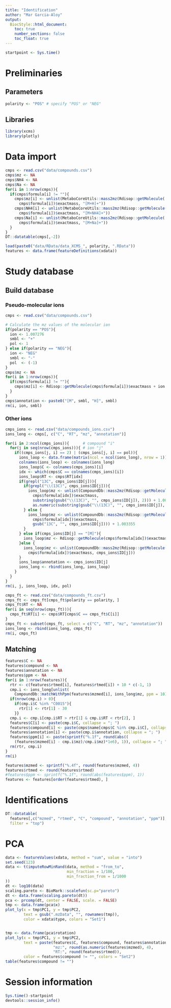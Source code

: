 ```yaml
---
title: "Identification"
author: "Mar Garcia-Aloy"
output: 
  BiocStyle::html_document:
    toc: true
    number_sections: false
    toc_float: true
---
```


```r
startpoint <- Sys.time()
```

# Preliminaries

## Parameters

```r
polarity <- "POS" # specify "POS" or "NEG"
```


## Libraries

```r
library(xcms)
library(plotly)
```


# Data import

```r
cmps <- read.csv("data/compounds.csv")
cmps$mz <- NA
cmps$NH4 <- NA
cmps$Na <- NA
for(i in 1:nrow(cmps)){
  if(cmps$formula[i] != ""){
    cmps$mz[i] <- unlist(MetaboCoreUtils::mass2mz(Rdisop::getMolecule(
      cmps$formula[i])$exactmass, "[M+H]+"))
    cmps$NH4[i] <- unlist(MetaboCoreUtils::mass2mz(Rdisop::getMolecule(
      cmps$formula[i])$exactmass, "[M+NH4]+"))
    cmps$Na[i] <- unlist(MetaboCoreUtils::mass2mz(Rdisop::getMolecule(
      cmps$formula[i])$exactmass, "[M+Na]+"))
  }
}
DT::datatable(cmps[,-2])

load(paste0("data/RData/data_XCMS_", polarity, ".RData"))
features <- data.frame(featureDefinitions(xdata))
```


# Study database

## Build database

### Pseudo-molecular ions

```r
cmps <- read.csv("data/compounds.csv")

# Calculate the mz values of the molecular ion
if(polarity == "POS"){
  ion <- 1.007276
  smbl <- "+"
  pol <- 1
} else if(polarity == "NEG"){
  ion <- "NEG"
  smbl <- "-"
  pol  <- (-1)
}
cmps$mz <- NA
for(i in 1:nrow(cmps)){
  if(cmps$formula[i] != ""){
    cmps$mz[i] <- Rdisop::getMolecule(cmps$formula[i])$exactmass + ion
  }
}
cmps$annotation <- paste0("[M", smbl, "H]", smbl)
rm(i, ion, smbl)
```


### Other ions

```r
cmps_ions <- read.csv("data/compounds_ions.csv")
ions_long <- cmps[, c("C", "RT", "mz", "annotation")]

for(i in 2:ncol(cmps_ions)){      # compound "i"
  for(j in seq(nrow(cmps_ions))){ # ion "j"
    if((cmps_ions[j, i] == 2) | (cmps_ions[j, i] == pol)){
      ions_loop <- data.frame(matrix(ncol = ncol(ions_long), nrow = 1))
      colnames(ions_loop) <- colnames(ions_long)
      ions_loop$C <- colnames(cmps_ions)[i]
      idx <- which(cmps$C == colnames(cmps_ions)[i])
      ions_loop$RT <- cmps$RT[idx]
      if(grepl("13C", cmps_ions$ID[j])){
        if(grepl("\\(13C)", cmps_ions$ID[j])){
          ions_loop$mz <- unlist(CompoundDb::mass2mz(Rdisop::getMolecule(
            cmps$formula[idx])$exactmass, 
            substring(gsub("\\(13C)", "", cmps_ions$ID[j]), 2))) + 1.003355 * 
            as.numeric(substring(gsub("\\(13C)", "", cmps_ions$ID[j]), 1, 1))
        } else {
          ions_loop$mz <- unlist(CompoundDb::mass2mz(Rdisop::getMolecule(
            cmps$formula[idx])$exactmass, 
            gsub("13C", "", cmps_ions$ID[j]))) + 1.003355
        }
      } else if(cmps_ions$ID[j] == "[M]"){
        ions_loop$mz <- Rdisop::getMolecule(cmps$formula[idx])$exactmass
      }else {
        ions_loop$mz <- unlist(CompoundDb::mass2mz(Rdisop::getMolecule(
          cmps$formula[idx])$exactmass, cmps_ions$ID[j]))
      }
      ions_loop$annotation <- cmps_ions$ID[j] 
      ions_long <- rbind(ions_long, ions_loop)
    }
  }
}
rm(i, j, ions_loop, idx, pol)

cmps_ft <- read.csv("data/compounds_ft.csv")
cmps_ft <- cmps_ft[cmps_ft$polarity == polarity, ]
cmps_ft$RT <- NA
for(i in seq(nrow(cmps_ft))){
  cmps_ft$RT[i] <- cmps$RT[cmps$C == cmps_ft$C[i]]
}
cmps_ft <- subset(cmps_ft, select = c("C", "RT", "mz", "annotation"))
ions_long <- rbind(ions_long, cmps_ft)
rm(i, cmps_ft)
```


## Matching

```r
features$C <- NA
features$compound <- NA
features$annotation <- NA
features$ppm <- NA
for(i in 1:nrow(features)){
  rtr <- c(features$rtmed[i], features$rtmed[i]) + 10 * c(-1, 1)
  cmp.i <- ions_long[unlist(
    CompoundDb::matchWithPpm(features$mzmed[i], ions_long$mz, ppm = 10)), ]
  if(nrow(cmp.i) > 0){
    if(cmp.i$C %in% "C0015"){
      rtr[1] <- rtr[1] - 30
    }}
  cmp.i <- cmp.i[cmp.i$RT > rtr[1] & cmp.i$RT < rtr[2], ]
  features$C[i] <- paste(cmp.i$C, collapse = "; ")
  features$compound[i] <- paste(cmps$name[cmps$C %in% cmp.i$C], collapse = "; ")
  features$annotation[i] <- paste(cmp.i$annotation, collapse = "; ")
  features$ppm[i] <- paste(sprintf("%.1f", round(abs((
    (features$mzmed[i] - cmp.i$mz)/cmp.i$mz)*1e6), 1)), collapse = "; ")
  rm(rtr, cmp.i)
}
rm(i)

features$mzmed <- sprintf("%.4f", round(features$mzmed, 4))
features$rtmed <- round(features$rtmed)
#features$ppm <- sprintf("%.1f", round(abs(features$ppm), 1))
features <- features[order(features$rtmed), ]
```


# Identifications

```r
DT::datatable(
  features[,c("mzmed", "rtmed", "C", "compound", "annotation", "ppm")], 
  filter = "top")
```

# PCA

```r
data <- featureValues(xdata, method = "sum", value = "into")
set.seed(123)
data <- t(imputeRowMinRand(data, method = "from_to",
                           min_fraction = 1/100,
                           min_fraction_from = 1/1000
))
dt <- log10(data)
scaling.pareto <- BioMark::scalefun(sc.p="pareto")
dt <- data.frame(scaling.pareto(dt))
pca <- prcomp(dt, center = FALSE, scale. = FALSE)
tmp <- data.frame(pca$x)
plot_ly(x = tmp$PC1, y = tmp$PC2,
        text = gsub(".mzData", "", rownames(tmp)),
        color = xdata$type, colors = "Set1")


tmp <- data.frame(pca$rotation)
plot_ly(x = tmp$PC1, y = tmp$PC2,
        text = paste(features$C, features$compound, features$annotation, 
                     "mz:", round(as.numeric(features$mzmed), 4), 
                     "RT:", round(features$rtmed)), 
        color = features$compound != "", colors = "Set2")
table(features$compound != "")
```


# Session information

```r
Sys.time()-startpoint
devtools::session_info()
```